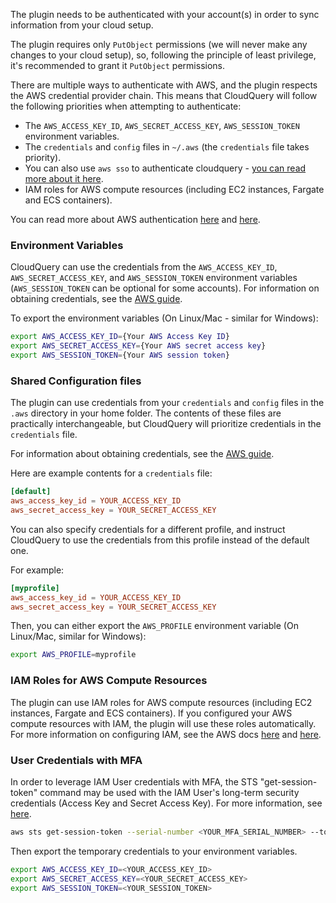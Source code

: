 The plugin needs to be authenticated with your account(s) in order to sync information from your cloud setup.

The plugin requires only `PutObject` permissions (we will never make any changes to your cloud setup), so, following the principle of least privilege, it's recommended to grant it `PutObject` permissions.

There are multiple ways to authenticate with AWS, and the plugin respects the AWS credential provider chain. This means that CloudQuery will follow the following priorities when attempting to authenticate:

- The `AWS_ACCESS_KEY_ID`, `AWS_SECRET_ACCESS_KEY`, `AWS_SESSION_TOKEN` environment variables.
- The `credentials` and `config` files in `~/.aws` (the `credentials` file takes priority).
- You can also use `aws sso` to authenticate cloudquery - [you can read more about it here](https://docs.aws.amazon.com/cli/latest/userguide/cli-configure-sso.html).
- IAM roles for AWS compute resources (including EC2 instances, Fargate and ECS containers).

You can read more about AWS authentication [here](https://aws.github.io/aws-sdk-go-v2/docs/configuring-sdk/#specifying-credentials) and [here](https://docs.aws.amazon.com/sdkref/latest/guide/creds-config-files.html).

### Environment Variables

CloudQuery can use the credentials from the `AWS_ACCESS_KEY_ID`, `AWS_SECRET_ACCESS_KEY`, and
`AWS_SESSION_TOKEN` environment variables (`AWS_SESSION_TOKEN` can be optional for some accounts). For information on obtaining credentials, see the
[AWS guide](https://aws.github.io/aws-sdk-go-v2/docs/getting-started/#get-your-aws-access-keys).

To export the environment variables (On Linux/Mac - similar for Windows):

```bash copy
export AWS_ACCESS_KEY_ID={Your AWS Access Key ID}
export AWS_SECRET_ACCESS_KEY={Your AWS secret access key}
export AWS_SESSION_TOKEN={Your AWS session token}
```

### Shared Configuration files

The plugin can use credentials from your `credentials` and `config` files in the `.aws` directory in your home folder.
The contents of these files are practically interchangeable, but CloudQuery will prioritize credentials in the `credentials` file.

For information about obtaining credentials, see the
[AWS guide](https://aws.github.io/aws-sdk-go-v2/docs/getting-started/#get-your-aws-access-keys).

Here are example contents for a `credentials` file:

```toml copy filename="~/.aws/credentials"
[default]
aws_access_key_id = YOUR_ACCESS_KEY_ID
aws_secret_access_key = YOUR_SECRET_ACCESS_KEY
```

You can also specify credentials for a different profile, and instruct CloudQuery to use the credentials from this profile instead of the default one.

For example:

```toml copy filename="~/.aws/credentials"
[myprofile]
aws_access_key_id = YOUR_ACCESS_KEY_ID
aws_secret_access_key = YOUR_SECRET_ACCESS_KEY
```

Then, you can either export the `AWS_PROFILE` environment variable (On Linux/Mac, similar for Windows):

```bash copy
export AWS_PROFILE=myprofile
```


### IAM Roles for AWS Compute Resources

The plugin can use IAM roles for AWS compute resources (including EC2 instances, Fargate and ECS containers).
If you configured your AWS compute resources with IAM, the plugin will use these roles automatically.
For more information on configuring IAM, see the AWS docs [here](https://docs.aws.amazon.com/AWSEC2/latest/UserGuide/iam-roles-for-amazon-ec2.html) and [here](https://docs.aws.amazon.com/AmazonECS/latest/developerguide/task-iam-roles.html).

### User Credentials with MFA

In order to leverage IAM User credentials with MFA, the STS "get-session-token" command may be used with the IAM User's long-term security credentials (Access Key and Secret Access Key).  For more information, see [here](https://awscli.amazonaws.com/v2/documentation/api/latest/reference/sts/get-session-token.html).

```bash copy
aws sts get-session-token --serial-number <YOUR_MFA_SERIAL_NUMBER> --token-code <YOUR_MFA_TOKEN_CODE> --duration-seconds 3600
```

Then export the temporary credentials to your environment variables.

```bash copy
export AWS_ACCESS_KEY_ID=<YOUR_ACCESS_KEY_ID>
export AWS_SECRET_ACCESS_KEY=<YOUR_SECRET_ACCESS_KEY>
export AWS_SESSION_TOKEN=<YOUR_SESSION_TOKEN>
```
